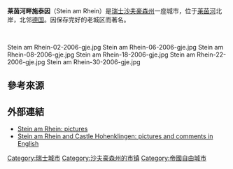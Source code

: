 {{Infobox Swiss town
 | subject_name		= 萊茵河畔施泰因
 | image_photo          = SteinAmRheinPano.jpg
 | municipality_name	= Stein am Rhein
 | municipality_type	= city
 | imagepath_coa	= Offizielles Wappen von Stein am Rhein.png|pixel_coa=
 | map			= Karte Gemeinde Stein am Rhein.png
 | languages		= German
 | canton		= 沙夫豪森州
 | iso-code-region 	= CH-SH
 | district		= n.a.
 | lat_d=47|lat_m=40|lat_NS=N|long_d=8|long_m=51|long_EW=E
 | postal_code		= 8260
 | municipality_code	= 2964
 | area			= 6.06
 | elevation		= 413|elevation_description= 
 | population		= 3189 |populationof = December 2008 | popofyear = 2008
 | website		= www.steinamrhein.ch
 | mayor		= Claudia Pia Eimer |mayor_asof=March 2014|mayor_party=
 | mayor_title	= Stadtpräsident
 | parliament_name = Einwohnerrat | parliament_number_of_members = 
 | executive_name = Stadtrat | executive_number_of_members = 5
 | places		= 
 | demonym		= 
 | neighboring_municipalities= [[埃申茨|埃申茨]] ([[圖爾高州|TG]]), [[赫米紹芬|赫米紹芬]], [[厄赫宁根|厄赫宁根]] ([[巴登-符腾堡|DE-BW]]), [[瓦根豪森|瓦根豪森]] (TG)
 | twintowns		= 
}}

'''莱茵河畔施泰因'''（Stein am Rhein）是[[瑞士|瑞士]][[沙夫豪森州|沙夫豪森州]]一座城市，位于[[莱茵河|莱茵河]]北岸，北邻[[德国|德国]]。因保存完好的老城区而著名。

<br><gallery class=center caption="莱茵河畔施泰因 - Stein am Rhein">
Stein am Rhein-02-2006-gje.jpg
Stein am Rhein-06-2006-gje.jpg
Stein am Rhein-08-2006-gje.jpg
Stein am Rhein-18-2006-gje.jpg
Stein am Rhein-22-2006-gje.jpg
Stein am Rhein-30-2006-gje.jpg
</gallery>

==參考來源==
{{reflist}}

== 外部連結 ==
{{commons category|Stein am Rhein}}
* [http://www.badische-seiten.de/bilder/stein-am-rhein/ Stein am Rhein: pictures]
* [http://www.gandraxa.com/visiting_castle_hohenklingen.xml Stein am Rhein and Castle Hohenklingen: pictures and comments in English]

{{Switzerland-geo-stub}}
{{Authority control}}

[[Category:瑞士城市|Category:瑞士城市]]
[[Category:沙夫豪森州的市镇|Category:沙夫豪森州的市镇]]
[[Category:帝國自由城市|Category:帝國自由城市]]